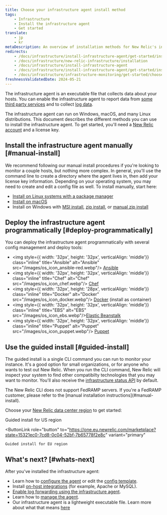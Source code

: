 ```yaml
---
title: Choose your infrastructure agent install method
tags:
    - Infrastructure
    - Install the infrastructure agent
    - Get started
translate:
    - jp
    - kr
metaDescription: An overview of installation methods for New Relic's infrastructure agent and infrastructure integrations.
redirects:
    - /docs/infrastructure/install-infrastructure-agent/get-started/install-infrastructure-agent-new-relic
    - /docs/infrastructure/new-relic-infrastructure/installation
    - /docs/infrastructure/install-infrastructure-agent
    - /docs/infrastructure/install-infrastructure-agent/get-started/install-infrastructure-agent
    - /docs/infrastructure/infrastructure-monitoring/get-started/choose-infra-install-method
freshnessValidatedDate: 2024-05-21
---
```


The infrastructure agent is an executable file that collects data about your hosts. You can enable the infrastructure agent to report data from [some third party services](/docs/infrastructure/host-integrations/installation/install-infrastructure-host-integrations) and to collect [log data](/docs/logs/enable-log-monitoring-new-relic/enable-log-monitoring-new-relic/forward-your-logs-using-infrastructure-agent).

The infrastructure agent can run on Windows, macOS, and many Linux distributions. This document describes the different methods you can use to install the infrastructure agent. To get started, you'll need a [New Relic account](https://newrelic.com/signup) and a license key.

## Install the infrastructure agent manually [#manual-install]

We recommend following our manual install procedures if you're looking to monitor a couple hosts, but nothing more complex. In general, you'll use the command line to create a directory where the agent lives in, then add your license key information. Depending on your operating system, you may need to create and edit a config file as well. To install manually, start here:

* [Install on Linux systems with a package manager](/docs/infrastructure/install-infrastructure-agent/linux-installation/install-infrastructure-monitoring-agent-linux)
* [Install on macOS](/docs/infrastructure/install-infrastructure-agent/macos-installation/install-infrastructure-monitoring-agent-macos)
* Install on Windows with [MSI install](/docs/infrastructure/install-infrastructure-agent/windows-installation/install-infrastructure-monitoring-agent-windows), [zip install](/docs/infrastructure/install-infrastructure-agent/windows-installation/zip-assisted-install-infrastructure-agent-windows), or [manual zip install](/docs/infrastructure/install-infrastructure-agent/windows-installation/zip-manual-install-infrastructure-agent-windows)

## Deploy the infrastructure agent programmatically [#deploy-programmatically]

You can deploy the infrastructure agent programmatically with several config management and deploy tools:

* <img style={{ width: '32px', height: '32px', verticalAlign: 'middle'}} class="inline" title="Ansible" alt="Ansible" src="/images/os_icon_ansible-red.webp"/> [Ansible](/docs/infrastructure/new-relic-infrastructure/config-management-tools/configure-new-relic-infrastructure-using-ansible)
* <img style={{ width: '32px', height: '32px', verticalAlign: 'middle'}} class="inline" title="Chef" alt="Chef" src="/images/os_icon_chef.webp"/> [Chef](/docs/infrastructure/new-relic-infrastructure/config-management-tools/configure-new-relic-infrastructure-using-chef)
* <img style={{ width: '32px', height: '28px', verticalAlign: 'middle'}} class="inline" title="Docker" alt="Docker" src="/images/os_icon_docker.webp"/> [Docker](/docs/infrastructure/install-infrastructure-agent/linux-installation/docker-container-infrastructure-monitoring) (install as container)
* <img style={{ width: '32px', height: '32px', verticalAlign: 'middle'}} class="inline" title="EBS" alt="EBS" src="/images/os_icon_ebs.webp"/>[Elastic Beanstalk](/docs/infrastructure/install-infrastructure-agent/config-management-tools/install-infrastructure-agent-aws-elastic-beanstalk)
* <img style={{ width: '32px', height: '32px', verticalAlign: 'middle'}} class="inline" title="Puppet" alt="Puppet" src="/images/os_icon_puppet.webp"/> [Puppet](/docs/infrastructure/new-relic-infrastructure/config-management-tools/configure-new-relic-infrastructure-puppet)

## Use the guided install [#guided-install]

The guided install is a single CLI command you can run to monitor your instance. It's a good option for small organizations, or for anyone who wants to test out New Relic. When you run the CLI command, New Relic will inspect your system to find other compatibilty technologies that you may want to monitor. You'll also receive the [infrastructure status API](https://github.com/newrelic/infrastructure-agent/blob/master/docs/status_api.md) by default.

<Callout variant="important">
  The New Relic CLI does not support FedRAMP servers. If you're a FedRAMP customer, please refer to the [manual installation instructions](#manual-install).
</Callout>

Choose your [New Relic data center region](/docs/accounts/accounts-billing/account-setup/choose-your-data-center) to get started:

<ButtonGroup>
  <ButtonLink
    role="button"
    to="https://one.newrelic.com/marketplace?state=15321ec0-7cd8-0c04-52bf-7b65778f2e8c"
    variant="primary"
  >
    Guided install for US region
  </ButtonLink>

  <ButtonLink
    role="button"
    to="https://one.eu.newrelic.com/marketplace?state=15321ec0-7cd8-0c04-52bf-7b65778f2e8c"
    variant="primary"
  >
    Guided install for EU region
  </ButtonLink>
</ButtonGroup>

## What's next? [#whats-next]

After you've installed the infrastructure agent:

* Learn how to [configure the agent](/docs/infrastructure/install-configure-infrastructure/configuration/configure-infrastructure-agent) or edit the [config template](https://github.com/newrelic/infrastructure-agent/blob/master/assets/examples/infrastructure/newrelic-infra-template.yml.example).
* Install [on-host integrations](/docs/integrations/host-integrations/getting-started/introduction-host-integrations) (for example, Apache or MySQL).
* [Enable log forwarding using the infrastructure agent](/docs/logs/enable-new-relic-logs/1-enable-logs/forward-your-logs-using-new-relic-infrastructure).
* Learn how to [manage the agent](/docs/infrastructure/install-infrastructure-agent/manage-your-agent).
* Our infrastructure agent is a lightweight executable file. Learn more about what that means [here](/docs/infrastructure/new-relic-infrastructure/getting-started/infrastructure-agent-performance-overhead)
